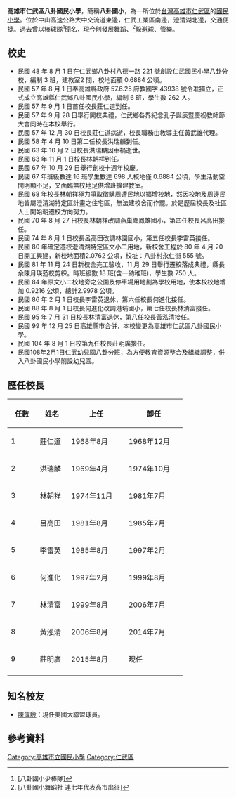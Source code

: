{{multiple issues|
{{onesource|time=2018-07-02T03:53:24+00:00}}
{{primarysources|time=2018-07-02T03:53:24+00:00}}
{{refimprove|time=2018-07-02T03:53:24+00:00}}
{{Fanpov|time=2020-08-03T01:11:21+00:00}}
}}
{{Infobox School
| name = 高雄市仁武區八卦國民小學
| other_name =  
| image = 
| motto = 
| established = 1959年
| type = 市立國小
| affiliation = 公立
| district = {{TWN}}[[高雄市|高雄市]]
| grades = 小一至小六
| president =
| principal = 莊明廣 校長
| dean =
| faculty =
| staff =
| students = 
| conference =
| colors =
| mascot =
| free_label = 招生性別
| free_text = 男女均收
| free_label2 = 
| free_text2 = 
| free_label3 =
| magazine =
| free_text3 =
| location = [[高雄市|高雄市]][[仁武區|仁武區]]永仁街555號
| information =
| website = [http://www.bgp.kh.edu.tw/ 高雄市仁武區八卦國民小學]
}}

'''高雄市仁武區八卦國民小學'''，簡稱'''八卦國小'''，為一所位於[[台灣|台灣]][[高雄市|高雄市]][[仁武區|仁武區]]的[[國民小學|國民小學]]。位於中山高速公路大中交流道東邊，仁武工業區南邊，澄清湖北邊，交通便捷。過去曾以棒球隊<ref name="multiple1">[八卦國小少棒隊]{{webarchive|url= https://twbsball.dils.tku.edu.tw/wiki/index.php/%E9%AB%98%E9%9B%84%E5%B8%82%E5%85%AB%E5%8D%A6%E5%9C%8B%E5%B0%8F%E5%B0%91%E6%A3%92%E9%9A%8A |date=2019-8-21 }}</ref>聞名，現今則發展舞蹈、<ref name="multiple2">[八卦國小舞蹈社 連七年代表高市出征]{{webarchive|url=http://www.5550555.com/web/story.html?s=48356 |date=2019-2-13 }}</ref>躲避球、管樂。

== 校史 ==
*民國 48 年 8 月 1 日在仁武鄉八卦村八德一路 221 號創設仁武國民小學八卦分校，編制 3 班，建教室2 間，校地面積 0.6884 公頃。
*民國 57 年 8 月 1 日奉高雄縣政府 57.6.25 府教國字 43938 號令准獨立，正式成立高雄縣仁武鄉八卦國民小學，編制 6 班，學生數 262 人。
*民國 57 年 9 月 1 日首任校長莊仁道到任。
*民國 57 年 9 月 28 日舉行開校典禮，仁武鄉各界紀念孔子誕辰暨慶祝教師節大會同時在本校舉行。
*民國 57 年 12 月 30 日校長莊仁道病逝，校長職務由教導主任黃武雄代理。
*民國 58 年 4 月 10 日第二任校長洪瑞麟到任。
*民國 63 年 10 月 2 日校長洪瑞麟因車禍逝世。
*民國 63 年 11 月 1 日校長林朝祥到任。
*民國 67 年 10 月 29 日舉行創校十週年校慶。
*民國 67 年班級數達 16 班學生數達 698 人校地僅 0.6884 公頃，學生活動空間明顯不足，又面臨無校地足供增班擴建教室。
*民國 68 年校長林朝祥極力爭取徵購周遭民地以擴增校地，然因校地及周邊民地皆屬澄清湖特定區計畫之住宅區，無法建校舍而作罷。於是歷屆校長及社區人士開始朝遷校方向努力。
*民國 70 年 8 月 27 日校長林朝祥改調燕巢鄉鳳雄國小，第四任校長呂高田接任。
*民國 74 年 8 月 1 日校長呂高田改調林園國小，第五任校長李雷英接任。
*民國 80 年確定遷校澄清湖特定區文小二用地，新校舍工程於 80 年 4 月 20 日開工興建，新校地面積2.0762 公頃，校址：八卦村永仁街 555 號。
*民國 81 年 11 月 24 日新校舍完工驗收，11 月 29 日舉行遷校落成典禮，縣長余陳月瑛蒞校剪綵。時班級數 18 班(含一幼稚班)，學生數 750 人。
*民國 84 年原文小二校地旁之公園及停車場用地劃為學校用地，使本校校地增加 0.9216 公頃，總計2.9978 公頃。
*民國 86 年 2 月 1 日校長李雷英退休，第六任校長何進化接任。
*民國 88 年 8 月 1 日校長何進化改調港埔國小，第七任校長林清富接任。
*民國 95 年 7 月 31 日校長林清富退休，第八任校長黃泓清接任。
*民國 99 年 12 月 25 日高雄縣市合併，本校變更為高雄市仁武區八卦國民小學。
*民國 104 年 8 月 1 日校第九任校長莊明廣接任。
*民國108年2月1日仁武幼兒園八卦分班，為方便教育資源整合及組織調整，併入八卦國民小學附設幼兒園。

== 歷任校長 ==
{| class="wikitable" style="font-size: 100%"
! width=50 | 任數
! width=55 | 姓名
! width=115 | 上任
! width=115 | 卸任
|-
| 1
| 莊仁道
| 1968年8月
| 1968年12月
|-
| 2
| 洪瑞麟
| 1969年4月
| 1974年10月
|-
| 3
| 林朝祥
| 1974年11月
| 1981年7月
|-
| 4
| 呂高田
| 1981年8月
| 1985年7月
|-
| 5
| 李雷英
| 1985年8月
| 1997年2月
|-
| 6
| 何進化
| 1997年2月
| 1999年8月
|-
| 7
| 林清富
| 1999年8月
| 2006年7月
|-
| 8
| 黃泓清
| 2006年8月
| 2014年7月
|-
| 9
| 莊明廣
| 2015年8月
| 現任
|-
|}

== 知名校友 ==
* [[陳偉殷|陳偉殷]]：現任美國大聯盟球員。


== 參考資料 ==
<references/>

{{高雄市國民中小學}}

[[Category:高雄市立國民小學|Category:高雄市立國民小學]]
[[Category:仁武區|Category:仁武區]]